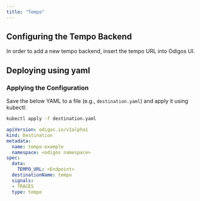 ```yaml
---
title: "Tempo"
---
```


## Configuring the Tempo Backend

In order to add a new tempo backend, insert the tempo URL into Odigos UI.


## Deploying using yaml

### Applying the Configuration
Save the below YAML to a file (e.g., `destination.yaml`) and apply it using kubectl:

```bash
kubectl apply -f destination.yaml
```


```yaml
apiVersion: odigos.io/v1alpha1
kind: Destination
metadata:
  name: tempo-example
  namespace: <odigos namespace>
spec:
  data:
    TEMPO_URL: <Endpoint>
  destinationName: tempo
  signals:
  - TRACES
  type: tempo
```
